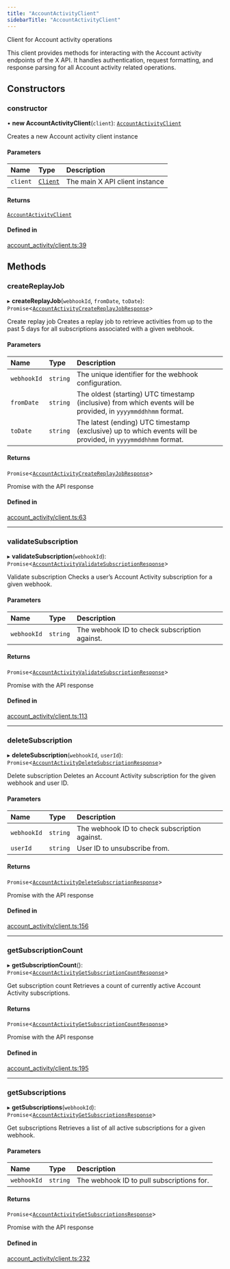 ```yaml
---
title: "AccountActivityClient"
sidebarTitle: "AccountActivityClient"
---
```


Client for Account activity operations

This client provides methods for interacting with the Account activity endpoints
of the X API. It handles authentication, request formatting, and response
parsing for all Account activity related operations.

## Constructors

### constructor

• **new AccountActivityClient**(`client`): [`AccountActivityClient`](/xdks/typescript/reference/classes/AccountActivityClient)

Creates a new Account activity client instance

#### Parameters

| Name | Type | Description |
| :------ | :------ | :------ |
| `client` | [`Client`](/xdks/typescript/reference/classes/Client) | The main X API client instance |

#### Returns

[`AccountActivityClient`](/xdks/typescript/reference/classes/AccountActivityClient)

#### Defined in

[account_activity/client.ts:39](https://github.com/xdevplatform/xdk/blob/298ca9350d035e40e7c8ee0753c50052819a41e2/xdk/typescript/src/account_activity/client.ts#L39)

## Methods

### createReplayJob

▸ **createReplayJob**(`webhookId`, `fromDate`, `toDate`): `Promise`\<[`AccountActivityCreateReplayJobResponse`](/xdks/typescript/reference/interfaces/AccountActivityCreateReplayJobResponse)\>

Create replay job
Creates a replay job to retrieve activities from up to the past 5 days for all subscriptions associated with a given webhook.

#### Parameters

| Name | Type | Description |
| :------ | :------ | :------ |
| `webhookId` | `string` | The unique identifier for the webhook configuration. |
| `fromDate` | `string` | The oldest (starting) UTC timestamp (inclusive) from which events will be provided, in `yyyymmddhhmm` format. |
| `toDate` | `string` | The latest (ending) UTC timestamp (exclusive) up to which events will be provided, in `yyyymmddhhmm` format. |

#### Returns

`Promise`\<[`AccountActivityCreateReplayJobResponse`](/xdks/typescript/reference/interfaces/AccountActivityCreateReplayJobResponse)\>

Promise with the API response

#### Defined in

[account_activity/client.ts:63](https://github.com/xdevplatform/xdk/blob/298ca9350d035e40e7c8ee0753c50052819a41e2/xdk/typescript/src/account_activity/client.ts#L63)

___

### validateSubscription

▸ **validateSubscription**(`webhookId`): `Promise`\<[`AccountActivityValidateSubscriptionResponse`](/xdks/typescript/reference/interfaces/AccountActivityValidateSubscriptionResponse)\>

Validate subscription
Checks a user’s Account Activity subscription for a given webhook.

#### Parameters

| Name | Type | Description |
| :------ | :------ | :------ |
| `webhookId` | `string` | The webhook ID to check subscription against. |

#### Returns

`Promise`\<[`AccountActivityValidateSubscriptionResponse`](/xdks/typescript/reference/interfaces/AccountActivityValidateSubscriptionResponse)\>

Promise with the API response

#### Defined in

[account_activity/client.ts:113](https://github.com/xdevplatform/xdk/blob/298ca9350d035e40e7c8ee0753c50052819a41e2/xdk/typescript/src/account_activity/client.ts#L113)

___

### deleteSubscription

▸ **deleteSubscription**(`webhookId`, `userId`): `Promise`\<[`AccountActivityDeleteSubscriptionResponse`](/xdks/typescript/reference/interfaces/AccountActivityDeleteSubscriptionResponse)\>

Delete subscription
Deletes an Account Activity subscription for the given webhook and user ID.

#### Parameters

| Name | Type | Description |
| :------ | :------ | :------ |
| `webhookId` | `string` | The webhook ID to check subscription against. |
| `userId` | `string` | User ID to unsubscribe from. |

#### Returns

`Promise`\<[`AccountActivityDeleteSubscriptionResponse`](/xdks/typescript/reference/interfaces/AccountActivityDeleteSubscriptionResponse)\>

Promise with the API response

#### Defined in

[account_activity/client.ts:156](https://github.com/xdevplatform/xdk/blob/298ca9350d035e40e7c8ee0753c50052819a41e2/xdk/typescript/src/account_activity/client.ts#L156)

___

### getSubscriptionCount

▸ **getSubscriptionCount**(): `Promise`\<[`AccountActivityGetSubscriptionCountResponse`](/xdks/typescript/reference/interfaces/AccountActivityGetSubscriptionCountResponse)\>

Get subscription count
Retrieves a count of currently active Account Activity subscriptions.

#### Returns

`Promise`\<[`AccountActivityGetSubscriptionCountResponse`](/xdks/typescript/reference/interfaces/AccountActivityGetSubscriptionCountResponse)\>

Promise with the API response

#### Defined in

[account_activity/client.ts:195](https://github.com/xdevplatform/xdk/blob/298ca9350d035e40e7c8ee0753c50052819a41e2/xdk/typescript/src/account_activity/client.ts#L195)

___

### getSubscriptions

▸ **getSubscriptions**(`webhookId`): `Promise`\<[`AccountActivityGetSubscriptionsResponse`](/xdks/typescript/reference/interfaces/AccountActivityGetSubscriptionsResponse)\>

Get subscriptions
Retrieves a list of all active subscriptions for a given webhook.

#### Parameters

| Name | Type | Description |
| :------ | :------ | :------ |
| `webhookId` | `string` | The webhook ID to pull subscriptions for. |

#### Returns

`Promise`\<[`AccountActivityGetSubscriptionsResponse`](/xdks/typescript/reference/interfaces/AccountActivityGetSubscriptionsResponse)\>

Promise with the API response

#### Defined in

[account_activity/client.ts:232](https://github.com/xdevplatform/xdk/blob/298ca9350d035e40e7c8ee0753c50052819a41e2/xdk/typescript/src/account_activity/client.ts#L232)

